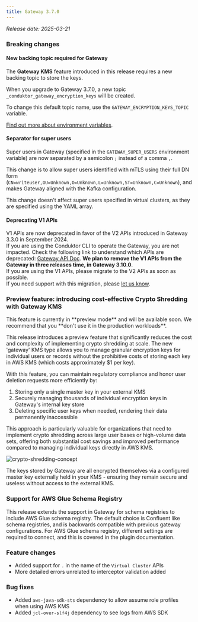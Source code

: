 ```yaml
---
title: Gateway 3.7.0
---
```


*Release date: 2025-03-21*

### Breaking changes

#### New backing topic required for Gateway

The **Gateway KMS** feature introduced in this release requires a new backing topic to store the keys.

When you upgrade to Gateway 3.7.0, a new topic `_conduktor_gateway_encryption_keys` will be created.

To change this default topic name, use the `GATEWAY_ENCRYPTION_KEYS_TOPIC` variable.

[Find out more about environment variables](https://docs.conduktor.io/gateway/configuration/env-variables/#topics-names).

#### Separator for super users 
Super users in Gateway (specified in the `GATEWAY_SUPER_USERS` environment variable) are now separated by a semicolon `;` instead of a comma `,`. 

This change is to allow super users identified with mTLS using their full DN form (`CN=writeuser,OU=Unknown,O=Unknown,L=Unknown,ST=Unknown,C=Unknown`), and makes Gateway aligned with the Kafka configuration.

<Info>
This change doesn't affect super users specified in virtual clusters, as they are specified using the YAML array.
</Info>

#### Deprecating V1 APIs
V1 APIs are now deprecated in favor of the V2 APIs introduced in Gateway 3.3.0 in September 2024.  
If you are using the Conduktor CLI to operate the Gateway, you are not impacted.
Check the following link to understand which APIs are deprecated: [Gateway API Doc](https://developers.conduktor.io/?product=gateway&version=3.6.1&gatewayApiVersion=v1).
**We plan to remove the V1 APIs from the Gateway in three releases time, in Gateway 3.10.0**.  
If you are using the V1 APIs, please migrate to the V2 APIs as soon as possible.  
If you need support with this migration, please [let us know](https://support.conduktor.io/hc/en-gb/requests/new?ticket_form_id=17438363566609).


### Preview feature: introducing cost-effective Crypto Shredding with Gateway KMS

<Warning>
This feature is currently in **preview mode** and will be available soon. We recommend that you **don't use it in the production workloads**.
</Warning>

This release introduces a preview feature that significantly reduces the cost and complexity of implementing crypto shredding at scale. The new 'gateway' KMS type allows you to manage granular encryption keys for individual users or records without the prohibitive costs of storing each key in AWS KMS (which costs approximately $1 per key).

With this feature, you can maintain regulatory compliance and honor user deletion requests more efficiently by:

1. Storing only a single master key in your external KMS
1. Securely managing thousands of individual encryption keys in Gateway's internal key store
1. Deleting specific user keys when needed, rendering their data permanently inaccessible

This approach is particularly valuable for organizations that need to implement crypto shredding across large user bases or high-volume data sets, offering both substantial cost savings and improved performance compared to managing individual keys directly in AWS KMS.  

![crypto-shredding-concept](/images/changelog/gateway/v3.7.0/crypto-shredding-concept.png)

The keys stored by Gateway are all encrypted themselves via a configured master key externally held in your KMS - ensuring they remain secure and useless without access to the external KMS.

### Support for AWS Glue Schema Registry

This release extends the support in Gateway for schema registries to include AWS Glue schema registry. The default choice is Confluent like schema registries, and is backwards compatible with previous gateway configurations. For AWS Glue schema registry, different settings are required to connect, and this is covered in the plugin documentation.


### Feature changes
- Added support for `.` in the name of the `Virtual Cluster` APIs
- More detailed errors unrelated to interceptor validation added

### Bug fixes
- Added `aws-java-sdk-sts` dependency to allow assume role profiles when using AWS KMS
- Added `jcl-over-slf4j` dependency to see logs from AWS SDK
